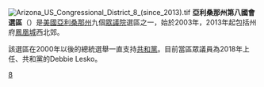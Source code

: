 [[File:Arizona_US_Congressional_District_8_(since_2013).tif|thumb]]
'''亞利桑那州第八國會選區'''（{{lang-en|Eighth Congressional District of Arizona}}）是[[美國|美國]][[亞利桑那州|亞利桑那州]]九個[[美國眾議院|眾議院]]選區之一，始於2003年，2013年起包括州府[[鳳凰城|鳳凰城]]西北郊。

該選區在2000年以後的總統選舉一直支持[[共和黨_(美國)|共和黨]]。目前當區眾議員為2018年上任、共和黨的Debbie Lesko。

[[Category:亞利桑那州國會選區|8]]
